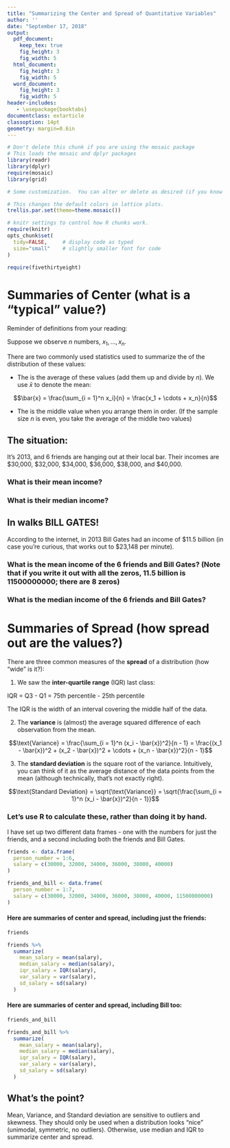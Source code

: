 ```yaml
---
title: "Summarizing the Center and Spread of Quantitative Variables"
author: ''
date: "September 17, 2018"
output:
  pdf_document:
    keep_tex: true
    fig_height: 3
    fig_width: 5
  html_document:
    fig_height: 3
    fig_width: 5
  word_document:
    fig_height: 3
    fig_width: 5
header-includes:
   - \usepackage{booktabs}
documentclass: extarticle
classoption: 14pt
geometry: margin=0.6in
---
```



```r
# Don't delete this chunk if you are using the mosaic package
# This loads the mosaic and dplyr packages
library(readr)
library(dplyr)
require(mosaic)
library(grid)
```

```r
# Some customization.  You can alter or delete as desired (if you know what you are doing).

# This changes the default colors in lattice plots.
trellis.par.set(theme=theme.mosaic())  

# knitr settings to control how R chunks work.
require(knitr)
opts_chunk$set(
  tidy=FALSE,     # display code as typed
  size="small"    # slightly smaller font for code
)

require(fivethirtyeight)                
```

# Summaries of Center (what is a "typical" value?)

Reminder of definitions from your reading:

Suppose we observe $n$ numbers, $x_1, \ldots, x_n$.

There are two commonly used statistics used to summarize the \textbf{center} of the distribution of these values:

 * The \textbf{mean} is the average of these values (add them up and divide by $n$).  We use $\bar{x}$ to denote the mean:

$$\bar{x} = \frac{\sum_{i = 1}^n x_i}{n} = \frac{x_1 + \cdots + x_n}{n}$$

 * The \textbf{median} is the middle value when you arrange them in order.  (If the sample size $n$ is even, you take the average of the middle two values)


## The situation:

It's 2013, and 6 friends are hanging out at their local bar.  Their incomes are \$30,000, \$32,000, \$34,000, \$36,000, \$38,000, and \$40,000.

### What is their mean income?

\vspace{2cm}

### What is their median income?

\newpage

## In walks BILL GATES!

According to the internet, in 2013 Bill Gates had an income of \$11.5 billion (in case you're curious, that works out to \$23,148 per minute).

### What is the mean income of the 6 friends and Bill Gates?  (Note that if you write it out with all the zeros, 11.5 billion is 11500000000; there are 8 zeros)

\vspace{3cm}

### What is the median income of the 6 friends and Bill Gates?

\vspace{3cm}

\newpage

# Summaries of Spread (how spread out are the values?)

There are three common measures of the **spread** of a distribution (how "wide" is it?):

1. We saw the **inter-quartile range** (IQR) last class:

IQR = Q3 - Q1 = 75th percentile - 25th percentile

The IQR is the width of an interval covering the middle half of the data.

2. The **variance** is (almost) the average squared difference of each observation from the mean.

$$\text{Variance} = \frac{\sum_{i = 1}^n (x_i - \bar{x})^2}{n - 1} = \frac{(x_1 - \bar{x})^2 + (x_2 - \bar{x})^2 + \cdots + (x_n - \bar{x})^2}{n - 1}$$

3. The **standard deviation** is the square root of the variance.  Intuitively, you can think of it as the average distance of the data points from the mean (although technically, that's not exactly right).

$$\text{Standard Deviation} = \sqrt{\text{Variance}} = \sqrt{\frac{\sum_{i = 1}^n (x_i - \bar{x})^2}{n - 1}}$$

### Let's use R to calculate these, rather than doing it by hand.

I have set up two different data frames - one with the numbers for just the friends, and a second including both the friends and Bill Gates.

```r
friends <- data.frame(
  person_number = 1:6,
  salary = c(30000, 32000, 34000, 36000, 38000, 40000)
)

friends_and_bill <- data.frame(
  person_number = 1:7,
  salary = c(30000, 32000, 34000, 36000, 38000, 40000, 11500000000)
)
```

#### Here are summaries of center and spread, including just the friends:

```r
friends
```

```r
friends %>%
  summarize(
    mean_salary = mean(salary),
    median_salary = median(salary),
    iqr_salary = IQR(salary),
    var_salary = var(salary),
    sd_salary = sd(salary)
  )
```

#### Here are summaries of center and spread, including Bill too:

```r
friends_and_bill
```

```r
friends_and_bill %>%
  summarize(
    mean_salary = mean(salary),
    median_salary = median(salary),
    iqr_salary = IQR(salary),
    var_salary = var(salary),
    sd_salary = sd(salary)
  )
```

\newpage

## What's the point?

Mean, Variance, and Standard deviation are sensitive to outliers and skewness.  They should only be used when a distribution looks "nice" (unimodal, symmetric, no outliers).  Otherwise, use median and IQR to summarize center and spread.


\begin{tabular}{p{5cm} p{6cm} p{6cm}}
\toprule
If the Distribution is... & Summarize Center with... & Summarize Spread with... \\
\midrule
Unimodal, Symmetric, and no Outliers & mean most common; median also OK & standard deviation most common; variance or IQR also OK \\
\midrule
Multimodal or Skewed or has Outliers & median & IQR \\
\bottomrule
\end{tabular}
